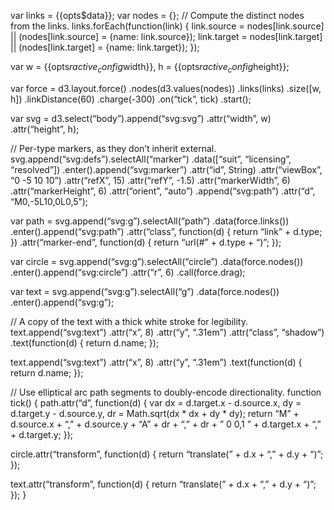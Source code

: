 var links = {{opts$data}};
var nodes = {};
// Compute the distinct nodes from the links.
links.forEach(function(link) {
  link.source = nodes[link.source] || (nodes[link.source] = {name: link.source});
  link.target = nodes[link.target] || (nodes[link.target] = {name: link.target});
});

var w = {{opts$ractive_config$width}},
    h = {{opts$ractive_config$height}};

var force = d3.layout.force()
    .nodes(d3.values(nodes))
    .links(links)
    .size([w, h])
    .linkDistance(60)
    .charge(-300)
    .on("tick", tick)
    .start();

var svg = d3.select("body").append("svg:svg")
    .attr("width", w)
    .attr("height", h);

// Per-type markers, as they don’t inherit external.
svg.append("svg:defs").selectAll("marker")
    .data(["suit", "licensing", "resolved"])
  .enter().append("svg:marker")
    .attr("id", String)
    .attr("viewBox", "0 -5 10 10")
    .attr("refX", 15)
    .attr("refY", -1.5)
    .attr("markerWidth", 6)
    .attr("markerHeight", 6)
    .attr("orient", "auto")
  .append("svg:path")
    .attr("d", "M0,-5L10,0L0,5");

var path = svg.append("svg:g").selectAll("path")
    .data(force.links())
  .enter().append("svg:path")
    .attr("class", function(d) { return "link " + d.type; })
    .attr("marker-end", function(d) { return "url(#" + d.type + ")"; });

var circle = svg.append("svg:g").selectAll("circle")
    .data(force.nodes())
  .enter().append("svg:circle")
    .attr("r", 6)
    .call(force.drag);

var text = svg.append("svg:g").selectAll("g")
    .data(force.nodes())
  .enter().append("svg:g");

// A copy of the text with a thick white stroke for legibility.
text.append("svg:text")
    .attr("x", 8)
    .attr("y", ".31em")
    .attr("class", "shadow")
    .text(function(d) { return d.name; });

text.append("svg:text")
    .attr("x", 8)
    .attr("y", ".31em")
    .text(function(d) { return d.name; });

// Use elliptical arc path segments to doubly-encode directionality.
function tick() {
  path.attr("d", function(d) {
    var dx = d.target.x - d.source.x,
        dy = d.target.y - d.source.y,
        dr = Math.sqrt(dx * dx + dy * dy);
    return "M" + d.source.x + "," + d.source.y + "A" + dr + "," + dr + " 0 0,1 " + d.target.x + "," + d.target.y;
  });

  circle.attr("transform", function(d) {
    return "translate(" + d.x + "," + d.y + ")";
  });

  text.attr("transform", function(d) {
    return "translate(" + d.x + "," + d.y + ")";
  });
}
